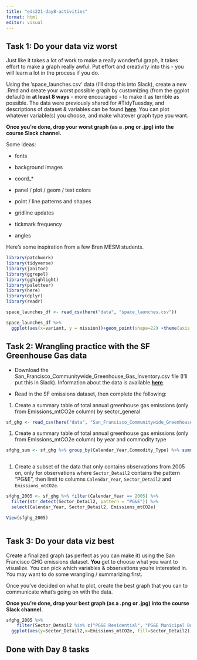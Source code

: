 ```yaml
---
title: "eds221-day8-activities"
format: html
editor: visual
---
```


## **Task 1: Do your data viz worst**

Just like it takes a lot of work to make a really wonderful graph, it takes effort to make a graph really awful. Put effort and creativity into this - you will learn a lot in the process if you do.

Using the 'space_launches.csv' data (I'll drop this into Slack), create a new .Rmd and create your worst possible graph by customizing (from the ggplot default) in **at least 8 ways** - more encouraged - to make it as terrible as possible. The data were previously shared for #TidyTuesday, and descriptions of dataset & variables can be found [**here**](https://github.com/rfordatascience/tidytuesday/tree/master/data/2019/2019-01-15). You can plot whatever variable(s) you choose, and make whatever graph type you want.

**Once you're done, drop your worst graph (as a .png or .jpg) into the course Slack channel.**

Some ideas:

-   fonts

-   background images

-   coord\_\*

-   panel / plot / geom / text colors

-   point / line patterns and shapes

-   gridline updates

-   tickmark frequency

-   angles

Here's some inspiration from a few Bren MESM students.

```r
library(patchwork)
library(tidyverse)
library(janitor)
library(ggrepel)
library(gghighlight)
library(paletteer)
library(here)
library(dplyr)
library(readr)

```

```r
space_launches_df <- read_csv(here("data", "space_launches.csv"))


```

```r
space_launches_df %>% 
  ggplot(aes(x=variant, y = mission))+geom_point(shape=22) +theme(axis.text.x = element_text(face="bold", color="#993333", size=14, angle=45),axis.text.y = element_text(face="bold", color="#993333", size=14, angle=45))
```

## **Task 2: Wrangling practice with the SF Greenhouse Gas data**

-   Download the San_Francisco_Communitywide_Greenhouse_Gas_Inventory.csv file (I'll put this in Slack). Information about the data is available [**here**](https://catalog.data.gov/dataset/san-francisco-communitywide-greenhouse-gas-inventory).

-   Read in the SF emissions dataset, then complete the following:

1.  Create a summary table of total annual greenhouse gas emissions (only from Emissions_mtCO2e column) by sector_general

```r
sf_ghg <- read_csv(here("data", "San_Francisco_Communitywide_Greenhouse_Gas_Inventory.csv"))
```

1.  Create a summary table of total annual greenhouse gas emissions (only from Emissions_mtCO2e column) by year and commodity type

```r

sfghg_sum <- sf_ghg %>% group_by(Calendar_Year,Commodity_Type) %>% summarize(Emissions_mtCO2e)



```

1.  Create a subset of the data that only contains observations from 2005 on, only for observations where `Sector_Detail2` contains the pattern "PG&E", then limit to columns `Calendar_Year`, `Sector_Detail2` and `Emissions_mtCO2e`.

```r
sfghg_2005 <- sf_ghg %>% filter(Calendar_Year == 2005) %>%
  filter(str_detect(Sector_Detail2, pattern = "PG&E")) %>% 
  select(Calendar_Year, Sector_Detail2, Emissions_mtCO2e)

View(sfghg_2005)



```

## **Task 3: Do your data viz best**

Create a finalized graph (as perfect as you can make it) using the San Francisco GHG emissions dataset. **You** get to choose what you want to visualize. You can pick which variables & observations you're interested in. You may want to do some wrangling / summarizing first.

Once you've decided on what to plot, create the best graph that you can to communicate what's going on with the data.

**Once you're done, drop your best graph (as a .png or .jpg) into the course Slack channel.**

```r
sfghg_2005 %>% 
    filter(Sector_Detail2 %in% c("PG&E Residential", "PG&E Municipal Buildings", "PG&E District", "PG&E Commercial & Industrial", "PG&E Direct Access")) %>%
  ggplot(aes(y=Sector_Detail2,x=Emissions_mtCO2e, fill=Sector_Detail2))+geom_col() +ylab("PG&E Sector Type") + ggtitle("PG&E Sector Type by Total Emissions in 2005 ") +labs(fill = "Sector Type")
```

## **Done with Day 8 tasks**
